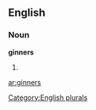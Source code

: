 ==English==

===Noun===
'''ginners'''

# {{plural of|[[ginner]]}}

[[Category:English plurals]]

[[ar:ginners]]